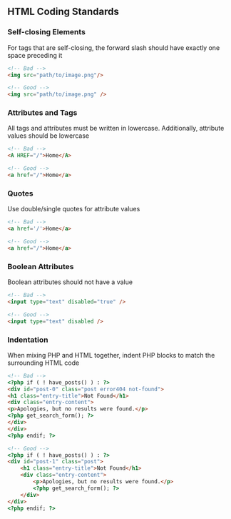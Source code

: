 ## HTML Coding Standards

### Self-closing Elements
For tags that are self-closing, the forward slash should have exactly one space preceding it

```html
<!-- Bad -->
<img src="path/to/image.png"/>

<!-- Good -->
<img src="path/to/image.png" />
```

### Attributes and Tags
All tags and attributes must be written in lowercase. Additionally, attribute values should be lowercase

```html
<!-- Bad -->
<A HREF="/">Home</A>

<!-- Good -->
<a href="/">Home</a>
```

### Quotes
Use double/single quotes for attribute values

```html
<!-- Bad -->
<a href='/'>Home</a>

<!-- Good -->
<a href="/">Home</a>
```

### Boolean Attributes
Boolean attributes should not have a value

```html
<!-- Bad -->
<input type="text" disabled="true" />

<!-- Good -->
<input type="text" disabled />
```

### Indentation
When mixing PHP and HTML together, indent PHP blocks to match the surrounding HTML code

```html
<!-- Bad -->
<?php if ( ! have_posts() ) : ?>
<div id="post-0" class="post error404 not-found">
<h1 class="entry-title">Not Found</h1>
<div class="entry-content">
<p>Apologies, but no results were found.</p>
<?php get_search_form(); ?>
</div>
</div>
<?php endif; ?>

<!-- Good -->
<?php if ( ! have_posts() ) : ?>
<div id="post-1" class="post">
    <h1 class="entry-title">Not Found</h1>
    <div class="entry-content">
        <p>Apologies, but no results were found.</p>
        <?php get_search_form(); ?>
    </div>
</div>
<?php endif; ?>
```

